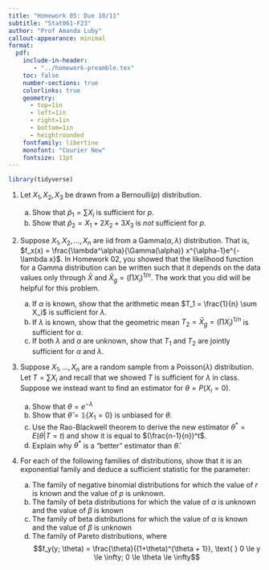 ```yaml
---
title: "Homework 05: Due 10/11"
subtitle: "Stat061-F23"
author: "Prof Amanda Luby"
callout-appearance: minimal
format:
  pdf:
    include-in-header: 
       - "../homework-preamble.tex"
    toc: false
    number-sections: true
    colorlinks: true
    geometry:
      - top=1in
      - left=1in
      - right=1in
      - bottom=1in
      - heightrounded
    fontfamily: libertine
    monofont: "Courier New"
    fontsize: 11pt
---
```

```r
library(tidyverse)
```

1. Let $X_1, X_2, X_3$ be drawn from a Bernoulli($p$) distribution. 

   (a) Show that $\hat{p}_1 = \sum X_i$ is sufficient for $p$. 
   (b) Show that $\hat{p}_2 = X_1 + 2X_2 + 3X_3$ is *not* sufficient for $p$. 
  
2. Suppose $X_1, X_2, ..., X_n$ are iid from a Gamma($\alpha, \lambda$) distribution. That is, $f_x(x) = \frac{\lambda^\alpha}{\Gamma(\alpha)} x^{\alpha-1}e^{-\lambda x}$. In Homework 02, you showed that the likelihood function for a Gamma distribution can be written such that it depends on the data values only through $\bar{X}$ and $\bar{X}_g = (\prod X_i)^{1/n}$. The work that you did will be helpful for this problem.
   (a) If $\alpha$ is known, show that the arithmetic mean $T_1 = \frac{1}{n} \sum X_i$ is sufficient for $\lambda$. 
   (b) If $\lambda$ is known, show that the geometric mean $T_2 = \bar{X}_g = (\prod X_i)^{1/n}$ is sufficient for $\alpha$. 
   (c) If both $\lambda$ and $\alpha$ are unknown, show that $T_1$ and $T_2$ are jointly sufficient for $\alpha$ and $\lambda$. 
  
3. Suppose $X_1, ..., X_n$ are a random sample from a Poisson($\lambda$) distribution. Let $T = \sum X_i$ and recall that we showed $T$ is sufficient for $\lambda$ in class. Suppose we instead want to find an estimator for $\theta = P(X_i = 0)$. 
   (a) Show that $\theta = e^{-\lambda}$
   (b) Show that $\hat\theta = \mathbb{1}\{X_1 = 0\}$ is unbiased for $\theta$. 
   (c) Use the Rao-Blackwell theorem to derive the new estimator $\theta^* = E(\theta | T=t)$ and show it is equal to $(\frac{n-1}{n})^t$. 
   (d) Explain why $\theta^*$ is a "better" estimator than $\hat\theta$.

4. For each of the following families of distributions, show that it is an exponential family and deduce a sufficient statistic for the parameter: 

   (a) The family of negative binomial distributions for which the value of $r$ is known and the value of $p$ is unknown. 
   (b) The family of beta distributions for which the value of $\alpha$ is unknown and the value of $\beta$ is known
   (c) The family of beta distributions for which the value of $\alpha$ is known and the value of $\beta$ is unknown
   (d) The family of Pareto distributions, where 
$$f_y(y; \theta) = \frac{\theta}{(1+\theta)^{\theta + 1}}, \text{ } 0 \le y \le \infty; 0 \le \theta \le \infty$$
